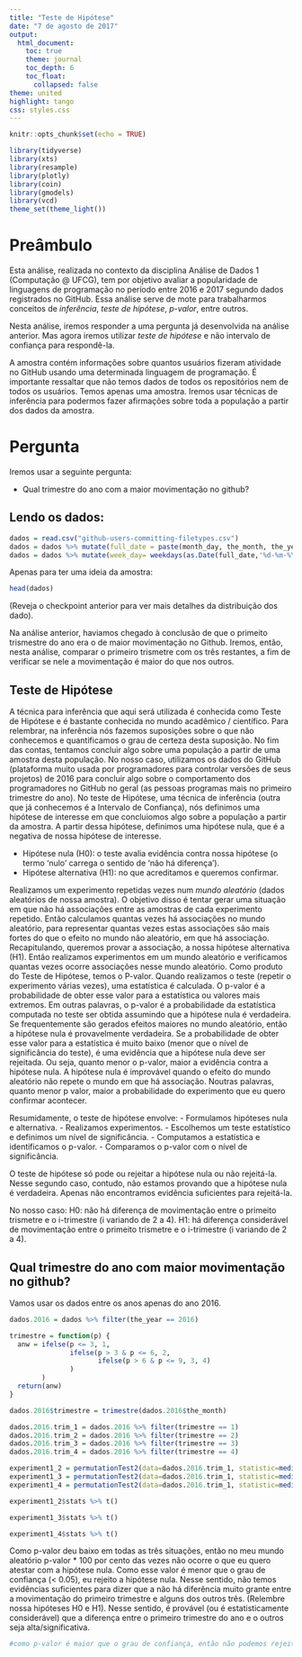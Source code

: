 ```yaml
---
title: "Teste de Hipótese"
date: "7 de agosto de 2017"
output:
  html_document:
    toc: true
    theme: journal
    toc_depth: 6
    toc_float:
      collapsed: false
theme: united
highlight: tango
css: styles.css
---
```


```r
knitr::opts_chunk$set(echo = TRUE)
```

```r
library(tidyverse)
library(xts)
library(resample)
library(plotly)
library(coin)
library(gmodels)
library(vcd)
theme_set(theme_light())
```

# Preâmbulo

Esta análise, realizada no contexto da disciplina Análise de Dados 1 (Computação @ UFCG), tem por objetivo avaliar a popularidade de linguagens de programação no período entre 2016 e 2017 segundo dados registrados no GitHub. Essa análise serve de mote para trabalharmos conceitos de *inferência*, *teste de hipótese*, *p-valor*, entre outros. 

Nesta análise, iremos responder a uma pergunta já desenvolvida na análise anterior. Mas agora iremos utilizar *teste de hipótese* e não intervalo de confiança para respondê-la.

A amostra contém informações sobre quantos usuários fizeram atividade no GitHub usando uma determinada linguagem de programação. É importante ressaltar que não temos dados de todos os repositórios nem de todos os usuários. Temos apenas uma amostra. Iremos usar técnicas de inferência para podermos fazer afirmações sobre toda a população a partir dos dados da amostra.


# Pergunta

Iremos usar a seguinte pergunta:

- Qual trimestre do ano com a maior movimentação no github?

## Lendo os dados:

```r
dados = read.csv("github-users-committing-filetypes.csv")
dados = dados %>% mutate(full_date = paste(month_day, the_month, the_year, sep = '-'))
dados = dados %>% mutate(week_day= weekdays(as.Date(full_date,'%d-%m-%Y')))
```

Apenas para ter uma ideia da amostra:

```r
head(dados)
```

(Reveja o checkpoint anterior para ver mais detalhes da distribuição dos dado).

Na análise anterior, haviamos chegado à conclusão de que o primeito trismestre do ano era o de maior movimentação no Github. Iremos, então, nesta análise, comparar o primeiro trismetre com os três restantes, a fim de verificar se nele a movimentação é maior do que nos outros.

## Teste de Hipótese

A técnica para inferência que aqui será utilizada é conhecida como Teste de Hipótese e é bastante conhecida no mundo acadêmico / científico.
Para relembrar, na inferência nós fazemos suposições sobre o que não conhecemos	e quantificamos o grau de certeza desta suposição. No fim das contas, tentamos concluir algo sobre uma população a partir de uma amostra desta população. No nosso caso, utilizamos os dados do GitHub (plataforma muito usada por programadores para controlar versões de seus projetos) de 2016 para concluir algo sobre o comportamento dos programadores no GitHub no geral (as pessoas programas mais no primeiro trimestre do ano).
No teste de Hipótese, uma técnica de inferência (outra que já conhecemos é a Intervalo de Confiança), nós definimos uma hipótese de interesse em que concluiomos algo sobre a população a partir da amostra. A partir dessa hipótese, definimos uma hipótese nula, que é a negativa de nossa hipótese de interesse. 

- Hipótese nula (H0): o teste avalia evidência contra nossa hipótese (o termo 'nulo' carrega o sentido de 'não há diferença').
- Hipótese alternativa (H1): no que acreditamos e queremos confirmar.

Realizamos um experimento repetidas vezes num *mundo aleatório* (dados aleatórios de nossa amostra). O objetivo disso é tentar gerar uma situação em que não há associações entre as amostras de cada experimento repetido. Então calculamos quantas vezes há associações no mundo aleatório, para representar quantas vezes estas associações são mais fortes do que o efeito no mundo não aleatório, em que há associação. 
Recapitulando, queremos provar a associação, a nossa hipótese alternativa (H1). Então realizamos experimentos em um mundo aleatório e verificamos quantas vezes ocorre associações nesse mundo aleatório. 
Como produto do Teste de Hipótese, temos o P-valor. Quando realizamos o teste (repetir o experimento várias vezes), uma estatística é calculada. O p-valor é a probabilidade de obter esse valor para a estatística ou valores mais extremos. Em outras palavras, o p-valor é a probabilidade da estatística computada no teste ser obtida assumindo que a hipótese nula é verdadeira. Se frequentemente são gerados efeitos maiores no mundo aleatório, então a hipótese nula é provavelmente verdadeira. 
Se a probabilidade de obter esse valor para a estatística é muito baixo (menor que o nível de significância do teste), é uma evidência que a hipótese nula deve ser rejeitada. Ou seja, quanto menor o p-valor, maior a evidência contra a hipótese nula. A hipótese nula é improvável quando o efeito do mundo aleatório não repete o mundo em que há associação. Noutras palavras, quanto menor p valor, maior a probabilidade do experimento que eu quero confirmar acontecer.

Resumidamente, o teste de hipótese envolve:
- Formulamos hipóteses nula e alternativa.
- Realizamos experimentos.
- Escolhemos um teste estatístico e definimos um nível de significância.
- Computamos a estatística e identificamos o p-valor.
- Comparamos o p-valor com o nível de significância.
  
O teste de hipótese só pode ou rejeitar a hipótese nula ou não rejeitá-la. Nesse segundo caso, contudo, não estamos provando que a hipótese nula é verdadeira. Apenas não encontramos evidência suficientes para rejeitá-la.

No nosso caso:
H0: não há diferença de movimentação entre o primeito trismetre e o i-trimestre (i variando de 2 a 4).
H1: há diferença considerável de movimentação entre o primeito trismetre e o i-trimestre (i variando de 2 a 4).

## Qual trimestre do ano com maior movimentação no github?

Vamos usar os dados entre os anos apenas do ano 2016.

```r

dados.2016 = dados %>% filter(the_year == 2016)

trimestre = function(p) {
  anw = ifelse(p <= 3, 1, 
               ifelse(p > 3 & p <= 6, 2,
                      ifelse(p > 6 & p <= 9, 3, 4)
               )
        )
  return(anw)
}

dados.2016$trimestre = trimestre(dados.2016$the_month)

dados.2016.trim_1 = dados.2016 %>% filter(trimestre == 1)
dados.2016.trim_2 = dados.2016 %>% filter(trimestre == 2)
dados.2016.trim_3 = dados.2016 %>% filter(trimestre == 3)
dados.2016.trim_4 = dados.2016 %>% filter(trimestre == 4)
```

```r
experiment1_2 = permutationTest2(data=dados.2016.trim_1, statistic=median(users), data2=dados.2016.trim_2)
experiment1_3 = permutationTest2(data=dados.2016.trim_1, statistic=median(users), data2=dados.2016.trim_3)
experiment1_4 = permutationTest2(data=dados.2016.trim_1, statistic=median(users), data2=dados.2016.trim_4)
```

```r
experiment1_2$stats %>% t()
```

```r
experiment1_3$stats %>% t()
```

```r
experiment1_4$stats %>% t()
```

Como p-valor deu baixo em todas as três situações, então no meu mundo aleatório p-valor * 100 por cento das vezes não ocorre o que eu quero atestar com a hipótese nula. Como esse valor é menor que o grau de confiança (< 0.05), eu rejeito a hipótese nula. Nesse sentido, não temos evidências suficientes para dizer que a não há diferência muito grante entre a movimentação do primeiro trimestre e alguns dos outros três. (Relembre nossa hipóteses H0 e H1). Nesse sentido, é provável (ou é estatisticamente considerável) que a diferença entre o primeiro trimestre do ano e o outros seja alta/significativa.


```r
#como p-valor é maior que o grau de confiança, então não podemos rejeitar hipótese nula. nesse sentido, é provável que a diferença entre os período do mes não seja alta/significativa(?).
```
